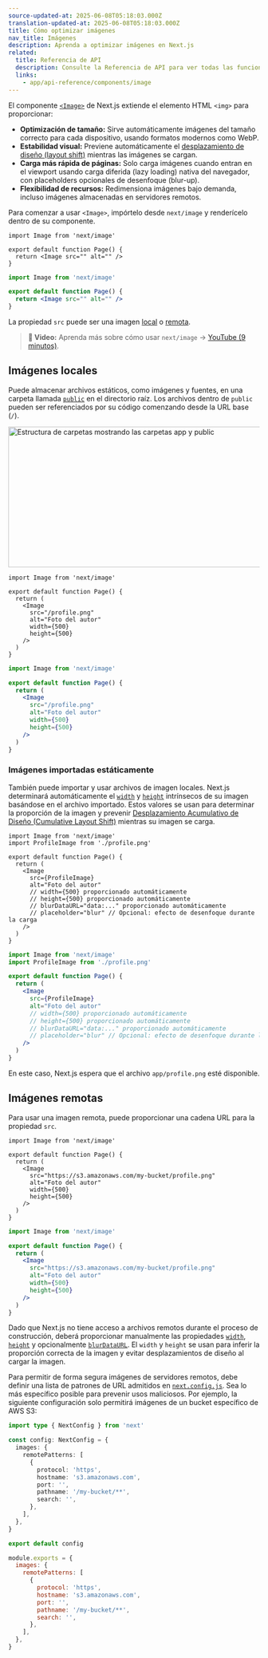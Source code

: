 ```yaml
---
source-updated-at: 2025-06-08T05:18:03.000Z
translation-updated-at: 2025-06-08T05:18:03.000Z
title: Cómo optimizar imágenes
nav_title: Imágenes
description: Aprenda a optimizar imágenes en Next.js
related:
  title: Referencia de API
  description: Consulte la Referencia de API para ver todas las funciones de Next.js Image.
  links:
    - app/api-reference/components/image
---
```


El componente [`<Image>`](/docs/app/api-reference/components/image) de Next.js extiende el elemento HTML `<img>` para proporcionar:

- **Optimización de tamaño:** Sirve automáticamente imágenes del tamaño correcto para cada dispositivo, usando formatos modernos como WebP.
- **Estabilidad visual:** Previene automáticamente el [desplazamiento de diseño (layout shift)](https://web.dev/articles/cls) mientras las imágenes se cargan.
- **Carga más rápida de páginas:** Solo carga imágenes cuando entran en el viewport usando carga diferida (lazy loading) nativa del navegador, con placeholders opcionales de desenfoque (blur-up).
- **Flexibilidad de recursos:** Redimensiona imágenes bajo demanda, incluso imágenes almacenadas en servidores remotos.

Para comenzar a usar `<Image>`, impórtelo desde `next/image` y renderícelo dentro de su componente.

```tsx filename="app/page.tsx" switcher
import Image from 'next/image'

export default function Page() {
  return <Image src="" alt="" />
}
```

```jsx filename="app/page.js" switcher
import Image from 'next/image'

export default function Page() {
  return <Image src="" alt="" />
}
```

La propiedad `src` puede ser una imagen [local](#local-images) o [remota](#remote-images).

> **🎥 Video:** Aprenda más sobre cómo usar `next/image` → [YouTube (9 minutos)](https://youtu.be/IU_qq_c_lKA).

## Imágenes locales

Puede almacenar archivos estáticos, como imágenes y fuentes, en una carpeta llamada [`public`](/docs/app/api-reference/file-conventions/public-folder) en el directorio raíz. Los archivos dentro de `public` pueden ser referenciados por su código comenzando desde la URL base (`/`).

<Image
  alt="Estructura de carpetas mostrando las carpetas app y public"
  srcLight="/docs/light/public-folder.png"
  srcDark="/docs/dark/public-folder.png"
  width="1600"
  height="282"
/>

```tsx filename="app/page.tsx" switcher
import Image from 'next/image'

export default function Page() {
  return (
    <Image
      src="/profile.png"
      alt="Foto del autor"
      width={500}
      height={500}
    />
  )
}
```

```jsx filename="app/page.js" switcher
import Image from 'next/image'

export default function Page() {
  return (
    <Image
      src="/profile.png"
      alt="Foto del autor"
      width={500}
      height={500}
    />
  )
}
```

### Imágenes importadas estáticamente

También puede importar y usar archivos de imagen locales. Next.js determinará automáticamente el [`width`](/docs/app/api-reference/components/image#width-and-height) y [`height`](/docs/app/api-reference/components/image#width-and-height) intrínsecos de su imagen basándose en el archivo importado. Estos valores se usan para determinar la proporción de la imagen y prevenir [Desplazamiento Acumulativo de Diseño (Cumulative Layout Shift)](https://web.dev/articles/cls) mientras su imagen se carga.

```tsx filename="app/page.tsx" switcher
import Image from 'next/image'
import ProfileImage from './profile.png'

export default function Page() {
  return (
    <Image
      src={ProfileImage}
      alt="Foto del autor"
      // width={500} proporcionado automáticamente
      // height={500} proporcionado automáticamente
      // blurDataURL="data:..." proporcionado automáticamente
      // placeholder="blur" // Opcional: efecto de desenfoque durante la carga
    />
  )
}
```

```jsx filename="app/page.js" switcher
import Image from 'next/image'
import ProfileImage from './profile.png'

export default function Page() {
  return (
    <Image
      src={ProfileImage}
      alt="Foto del autor"
      // width={500} proporcionado automáticamente
      // height={500} proporcionado automáticamente
      // blurDataURL="data:..." proporcionado automáticamente
      // placeholder="blur" // Opcional: efecto de desenfoque durante la carga
    />
  )
}
```

En este caso, Next.js espera que el archivo `app/profile.png` esté disponible.

## Imágenes remotas

Para usar una imagen remota, puede proporcionar una cadena URL para la propiedad `src`.

```tsx filename="app/page.tsx" switcher
import Image from 'next/image'

export default function Page() {
  return (
    <Image
      src="https://s3.amazonaws.com/my-bucket/profile.png"
      alt="Foto del autor"
      width={500}
      height={500}
    />
  )
}
```

```jsx filename="app/page.js" switcher
import Image from 'next/image'

export default function Page() {
  return (
    <Image
      src="https://s3.amazonaws.com/my-bucket/profile.png"
      alt="Foto del autor"
      width={500}
      height={500}
    />
  )
}
```

Dado que Next.js no tiene acceso a archivos remotos durante el proceso de construcción, deberá proporcionar manualmente las propiedades [`width`](/docs/app/api-reference/components/image#width-and-height), [`height`](/docs/app/api-reference/components/image#width-and-height) y opcionalmente [`blurDataURL`](/docs/app/api-reference/components/image#blurdataurl). El `width` y `height` se usan para inferir la proporción correcta de la imagen y evitar desplazamientos de diseño al cargar la imagen.

Para permitir de forma segura imágenes de servidores remotos, debe definir una lista de patrones de URL admitidos en [`next.config.js`](/docs/app/api-reference/config/next-config-js). Sea lo más específico posible para prevenir usos maliciosos. Por ejemplo, la siguiente configuración solo permitirá imágenes de un bucket específico de AWS S3:

```ts filename="next.config.ts" switcher
import type { NextConfig } from 'next'

const config: NextConfig = {
  images: {
    remotePatterns: [
      {
        protocol: 'https',
        hostname: 's3.amazonaws.com',
        port: '',
        pathname: '/my-bucket/**',
        search: '',
      },
    ],
  },
}

export default config
```

```js filename="next.config.js" switcher
module.exports = {
  images: {
    remotePatterns: [
      {
        protocol: 'https',
        hostname: 's3.amazonaws.com',
        port: '',
        pathname: '/my-bucket/**',
        search: '',
      },
    ],
  },
}
```